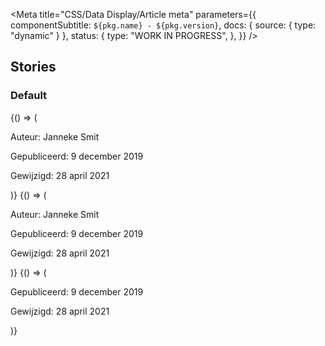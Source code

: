 

<Meta
  title="CSS/Data Display/Article meta"
  parameters={{
    componentSubtitle: `${pkg.name} - ${pkg.version}`,
    docs: { source: { type: "dynamic" } },
    status: {
      type: "WORK IN PROGRESS",
    },
  }}
/>

<Description markdown={readme} />

## Stories

### Default

<Canvas>
  <Story name="Default">
    {() => (
      <div className="denhaag-article-meta">
        <p className="denhaag-article-meta__item">Auteur: Janneke Smit</p>
        <p className="denhaag-article-meta__item">Gepubliceerd: 9 december 2019</p>
        <p className="denhaag-article-meta__item">Gewijzigd: 28 april 2021</p>
      </div>
    )}
  </Story>
</Canvas>

<Canvas>
  <Story name="--horizontal">
    {() => (
      <div className="denhaag-article-meta denhaag-article-meta--horizontal">
        <p className="denhaag-article-meta__item">Auteur: Janneke Smit</p>
        <p className="denhaag-article-meta__item">Gepubliceerd: 9 december 2019</p>
        <p className="denhaag-article-meta__item">Gewijzigd: 28 april 2021</p>
      </div>
    )}
  </Story>
</Canvas>

<Canvas>
  <Story name="--responsive">
    {() => (
      <div className="denhaag-article-meta denhaag-article-meta--responsive">
        <p className="denhaag-article-meta__item">Gepubliceerd: 9 december 2019</p>
        <p className="denhaag-article-meta__item">Gewijzigd: 28 april 2021</p>
      </div>
    )}
  </Story>
</Canvas>
